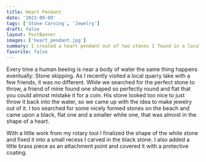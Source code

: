 ```yaml
---
title: Heart Pendant
date: '2023-09-09'
tags: ['Stone Carving', 'Jewelry']
draft: false
layout: PostBanner
images: ['heart_pendant.jpg']
summary: I created a heart pendant out of two stones I found in a local quarry lake.
favorite: false
---
```


Every time a human beeing is near a body of water the same thing happens eventually: Stone skipping.
As I recently visited a local quarry lake with a few friends, it was no different.
While we searched for the perfect stone to throw, a friend of mine found one shaped so perfectly round and flat that you could almost mistake it for a coin.
His stone looked too nice to just throw it back into the water, so we came up with the idea to make jewelry out of it.
I too searched for some nicely formed stones on the beach and came upon a black, flat one and a smaller white one, that was almost in the shape of a heart.

With a little work from my rotary tool I finalized the shape of the white stone and fixed it into a small recess I carved in the black stone.
I also added a little brass piece as an attachment point and covered it with a protective coating.
